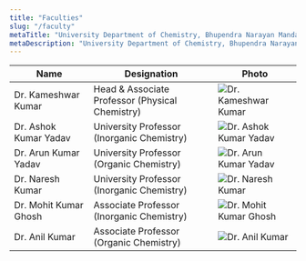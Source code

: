 ```yaml
---
title: "Faculties"
slug: "/faculty"
metaTitle: "University Department of Chemistry, Bhupendra Narayan Mandal University"
metaDescription: "University Department of Chemistry, Bhupendra Narayan Mandal University, Madhepura (Bihar)."
---
```



| **Name**                                                                                      | **Designation**                                  | **Photo**                                                                                                                                                                |
| --------------------------------------------------------------------------------------------- | ------------------------------------------------ | ------------------------------------------------------------------------------------------------------------------------------------------------------------------------ |
| Dr. Kameshwar Kumar                                                                           | Head & Associate Professor (Physical Chemistry) | ![Dr. Kameshwar Kumar](./documents/DrKK.jpg)                                                                                                                  |
| Dr. Ashok Kumar Yadav                                                                         | University Professor (Inorganic Chemistry)      | ![Dr. Ashok Kumar Yadav](./documents/DrAKY1.jpg)                                                                                                                |
| Dr. Arun Kumar Yadav                                                                          | University Professor (Organic Chemistry)       | ![Dr. Arun Kumar Yadav](./documents/DrAKY.jpg) |
| Dr. Naresh Kumar | University Professor (Inorganic Chemistry)     | ![Dr. Naresh Kumar](./documents/DrNK.jpg)       |
| Dr. Mohit Kumar Ghosh                                                                         | Associate Professor (Inorganic Chemistry)       | ![Dr. Mohit Kumar Ghosh](./documents/DrMKG.jpg)         |
| Dr. Anil Kumar                                                                                | Associate Professor (Organic Chemistry)         | ![Dr. Anil Kumar](./documents/DrAK.jpg)       |

